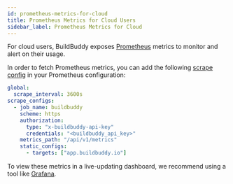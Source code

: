 ```yaml
---
id: prometheus-metrics-for-cloud
title: Prometheus Metrics for Cloud Users
sidebar_label: Prometheus Metrics for Cloud
---
```



For cloud users, BuildBuddy exposes [Prometheus](https://prometheus.io) metrics
to monitor and alert on their usage.

In order to fetch Prometheus metrics, you can add the following [scrape config](https://prometheus.io/docs/prometheus/latest/configuration/configuration/#scrape_config) in
your Prometheus configuration:

```yaml
global:
  scrape_interval: 3600s
scrape_configs:
  - job_name: buildbuddy
    scheme: https
    authorization:
      type: "x-buildbuddy-api-key"
      credentials: "<buildbuddy_api_key>"
    metrics_path: "/api/v1/metrics"
    static_configs:
      - targets: ["app.buildbuddy.io"]
```

To view these metrics in a live-updating dashboard, we recommend using a tool
like [Grafana](https://grafana.com).

<Metrics />
